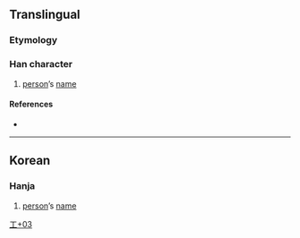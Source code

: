 {{character info}}
==Translingual==

===Etymology===
===Han character===
{{Han char|rn=48|rad=工|as=03|sn=6|four=|canj=SSN,XSSN|ids=⿱巨𠃍}}

# [[person]]’s [[name]]

====References====
* {{Han ref|kx=0325.171|dj=0629.040|hdz=10082.051|uh=5DEA|ud=24042}}

----

==Korean==

===Hanja===
{{ko-hanja/new|[[사람]] [[이름]]|걱}}

# [[person]]’s [[name]]

[[Category:Korean-only CJKV Characters|工+03]]